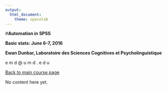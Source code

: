 ```yaml
---
output: 
  html_document: 
    theme: spacelab
---
```


#**Automation in SPSS**

**Basic stats: June 6-7, 2016**

**Ewan Dunbar, Laboratoire des Sciences Cognitives et Psycholinguistique**

e m d   @   u m d  .  e d u

[Back to main course page](index.html)

No content here yet.